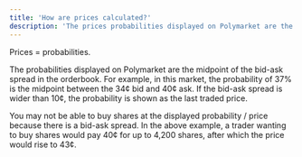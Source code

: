 ```yaml
---
title: 'How are prices calculated?'
description: 'The prices probabilities displayed on Polymarket are the midpoint of the bid-ask spread in the orderbook.'
---
```

Prices = probabilities.

The probabilities displayed on Polymarket are the midpoint of the bid-ask spread in the orderbook. For example, in this market, the probability of 37% is the midpoint between the 34¢ bid and 40¢ ask. If the bid-ask spread is wider than 10¢, the probability is shown as the last traded price.

<Note> 
You may not be able to buy shares at the displayed probability / price because there is a bid-ask spread. In the above example, a trader wanting to buy shares would pay 40¢ for up to 4,200 shares, after which the price would rise to 43¢.
</Note>
